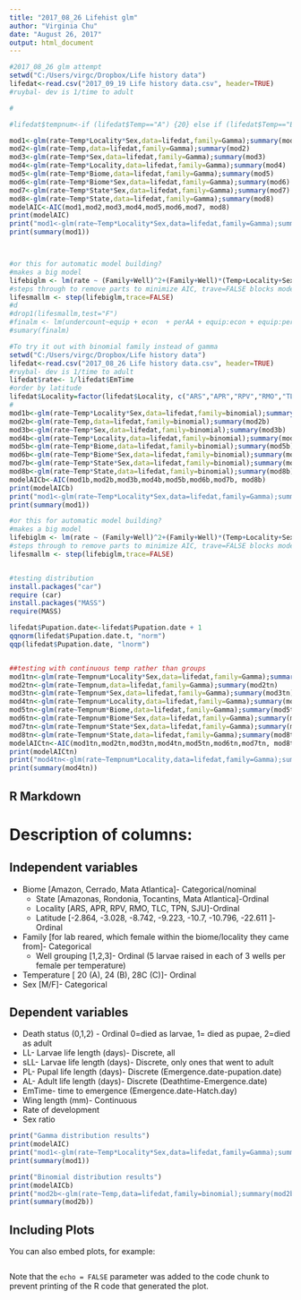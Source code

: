 ```yaml
---
title: "2017_08_26 Lifehist glm"
author: "Virginia Chu"
date: "August 26, 2017"
output: html_document
---
```


```r
#2017_08_26 glm attempt
setwd("C:/Users/virgc/Dropbox/Life history data")
lifedat<-read.csv("2017_09_19 Life history data.csv", header=TRUE)
#ruybal- dev is 1/time to adult

#

#lifedat$tempnum<-if (lifedat$Temp=="A") {20} else if (lifedat$Temp=="B") {24} else if (lifedat$Temp=="C") {28}

mod1<-glm(rate~Temp*Locality*Sex,data=lifedat,family=Gamma);summary(mod1)
mod2<-glm(rate~Temp,data=lifedat,family=Gamma);summary(mod2)
mod3<-glm(rate~Temp*Sex,data=lifedat,family=Gamma);summary(mod3)
mod4<-glm(rate~Temp*Locality,data=lifedat,family=Gamma);summary(mod4)
mod5<-glm(rate~Temp*Biome,data=lifedat,family=Gamma);summary(mod5)
mod6<-glm(rate~Temp*Biome*Sex,data=lifedat,family=Gamma);summary(mod6)
mod7<-glm(rate~Temp*State*Sex,data=lifedat,family=Gamma);summary(mod7)
mod8<-glm(rate~Temp*State,data=lifedat,family=Gamma);summary(mod8)
modelAIC<-AIC(mod1,mod2,mod3,mod4,mod5,mod6,mod7, mod8)
print(modelAIC)
print("mod1<-glm(rate~Temp*Locality*Sex,data=lifedat,family=Gamma);summary(mod1)")
print(summary(mod1))



#or this for automatic model building?
#makes a big model
lifebiglm <- lm(rate ~ (Family+Well)^2+(Family+Well)*(Temp+Locality+Sex), lifedat)
#steps through to remove parts to minimize AIC, trave=FALSE blocks model output clutter
lifesmallm <- step(lifebiglm,trace=FALSE)
#d
#drop1(lifesmallm,test="F")
#finalm <- lm(undercount~equip + econ  + perAA + equip:econ + equip:perAA, gavote)
#sumary(finalm)

#To try it out with binomial family instead of gamma
setwd("C:/Users/virgc/Dropbox/Life history data")
lifedat<-read.csv("2017_08_26 Life history data.csv", header=TRUE)
#ruybal- dev is 1/time to adult
lifedat$rate<- 1/lifedat$EmTime
#order by latitude
lifedat$Locality=factor(lifedat$Locality, c("ARS","APR","RPV","RMO","TLC","TPN","SJU"))
#
mod1b<-glm(rate~Temp*Locality*Sex,data=lifedat,family=binomial);summary(mod1b)
mod2b<-glm(rate~Temp,data=lifedat,family=binomial);summary(mod2b)
mod3b<-glm(rate~Temp*Sex,data=lifedat,family=binomial);summary(mod3b)
mod4b<-glm(rate~Temp*Locality,data=lifedat,family=binomial);summary(mod4b)
mod5b<-glm(rate~Temp*Biome,data=lifedat,family=binomial);summary(mod5b)
mod6b<-glm(rate~Temp*Biome*Sex,data=lifedat,family=binomial);summary(mod6b)
mod7b<-glm(rate~Temp*State*Sex,data=lifedat,family=binomial);summary(mod7b)
mod8b<-glm(rate~Temp*State,data=lifedat,family=binomial);summary(mod8b)
modelAICb<-AIC(mod1b,mod2b,mod3b,mod4b,mod5b,mod6b,mod7b, mod8b)
print(modelAICb)
print("mod1<-glm(rate~Temp*Locality*Sex,data=lifedat,family=Gamma);summary(mod1)")
print(summary(mod1))

#or this for automatic model building?
#makes a big model
lifebiglm <- lm(rate ~ (Family+Well)^2+(Family+Well)*(Temp+Locality+Sex), lifedat)
#steps through to remove parts to minimize AIC, trave=FALSE blocks model output clutter
lifesmallm <- step(lifebiglm,trace=FALSE)


#testing distribution
install.packages("car")
require (car)
install.packages("MASS")
require(MASS)

lifedat$Pupation.date<-lifedat$Pupation.date + 1
qqnorm(lifedat$Pupation.date.t, "norm")
qqp(lifedat$Pupation.date, "lnorm")


##testing with continuous temp rather than groups
mod1tn<-glm(rate~Tempnum*Locality*Sex,data=lifedat,family=Gamma);summary(mod1tn)
mod2tn<-glm(rate~Tempnum,data=lifedat,family=Gamma);summary(mod2tn)
mod3tn<-glm(rate~Tempnum*Sex,data=lifedat,family=Gamma);summary(mod3tn)
mod4tn<-glm(rate~Tempnum*Locality,data=lifedat,family=Gamma);summary(mod4tn)
mod5tn<-glm(rate~Tempnum*Biome,data=lifedat,family=Gamma);summary(mod5tn)
mod6tn<-glm(rate~Tempnum*Biome*Sex,data=lifedat,family=Gamma);summary(mod6tn)
mod7tn<-glm(rate~Tempnum*State*Sex,data=lifedat,family=Gamma);summary(mod7tn)
mod8tn<-glm(rate~Tempnum*State,data=lifedat,family=Gamma);summary(mod8tn)
modelAICtn<-AIC(mod1tn,mod2tn,mod3tn,mod4tn,mod5tn,mod6tn,mod7tn, mod8tn)
print(modelAICtn)
print("mod4tn<-glm(rate~Tempnum*Locality,data=lifedat,family=Gamma);summary(mod4tn)")
print(summary(mod4tn))

```

## R Markdown

# Description of columns:
## Independent variables
* Biome [Amazon, Cerrado, Mata Atlantica]- Categorical/nominal
    + State [Amazonas, Rondonia, Tocantins, Mata Atlantica]-Ordinal
    + Locality [ARS, APR, RPV, RMO, TLC, TPN, SJU]-Ordinal
    + Latitude [-2.864, -3.028, -8.742, -9.223, -10.7, -10.796, -22.611 ]- Ordinal
* Family [for lab reared, which female within the biome/locality they came from]- Categorical
  + Well grouping [1,2,3]- Ordinal (5 larvae raised in each of 3 wells per female per temperature)
* Temperature [ 20 (A), 24 (B), 28C (C)]- Ordinal
* Sex [M/F]- Categorical

## Dependent variables
* Death status (0,1,2) - Ordinal 0=died as larvae, 1= died as pupae, 2=died as adult
* LL- Larvae life length (days)- Discrete, all
* sLL- Larvae life length (days)- Discrete, only ones that went to adult
* PL- Pupal life length (days)- Discrete (Emergence.date-pupation.date)
* AL- Adult life length (days)- Discrete (Deathtime-Emergence.date)
* EmTime- time to emergence (Emergence.date-Hatch.day)
* Wing length (mm)- Continuous
* Rate of development
* Sex ratio



```r
print("Gamma distribution results")
print(modelAIC)
print("mod1<-glm(rate~Temp*Locality*Sex,data=lifedat,family=Gamma);summary(mod1)")
print(summary(mod1))

print("Binomial distribution results")
print(modelAICb)
print("mod2b<-glm(rate~Temp,data=lifedat,family=binomial);summary(mod2b)")
print(summary(mod2b))

```

## Including Plots

You can also embed plots, for example:

```r

```

Note that the `echo = FALSE` parameter was added to the code chunk to prevent printing of the R code that generated the plot.
